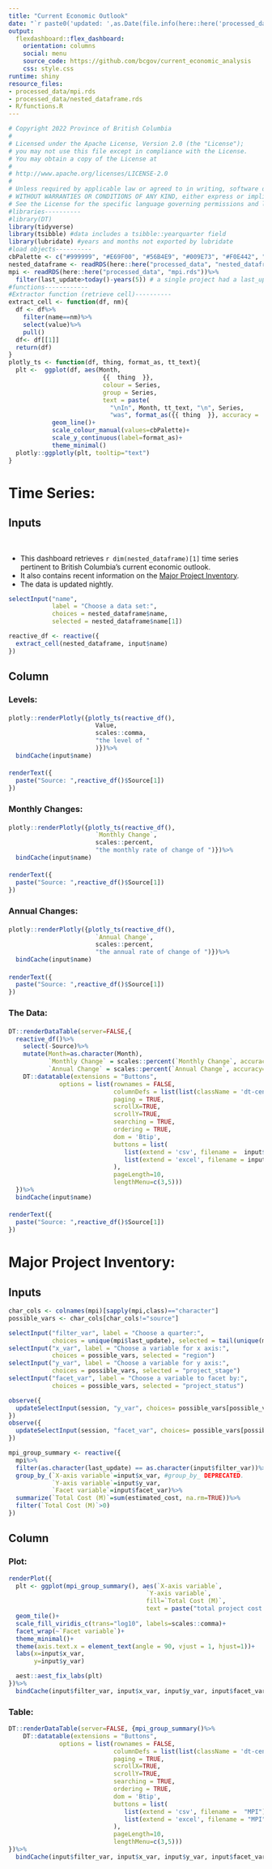 ```yaml
---
title: "Current Economic Outlook"
date: "`r paste0('updated: ',as.Date(file.info(here::here('processed_data','nested_dataframe.rds'))$mtime-lubridate::hours(7)))`"
output:
  flexdashboard::flex_dashboard:
    orientation: columns
    social: menu
    source_code: https://github.com/bcgov/current_economic_analysis
    css: style.css
runtime: shiny
resource_files:
- processed_data/mpi.rds
- processed_data/nested_dataframe.rds
- R/functions.R
---
```

  
```r
# Copyright 2022 Province of British Columbia
#
# Licensed under the Apache License, Version 2.0 (the "License");
# you may not use this file except in compliance with the License.
# You may obtain a copy of the License at
#
# http://www.apache.org/licenses/LICENSE-2.0
#
# Unless required by applicable law or agreed to in writing, software distributed under the License is distributed on an "AS IS" BASIS,
# WITHOUT WARRANTIES OR CONDITIONS OF ANY KIND, either express or implied.
# See the License for the specific language governing permissions and limitations under the License.
#libraries----------
#library(DT)
library(tidyverse)
library(tsibble) #data includes a tsibble::yearquarter field
library(lubridate) #years and months not exported by lubridate
#load objects----------
cbPalette <- c("#999999", "#E69F00", "#56B4E9", "#009E73", "#F0E442", "#0072B2", "#D55E00", "#CC79A7")
nested_dataframe <- readRDS(here::here("processed_data", "nested_dataframe.rds"))
mpi <- readRDS(here::here("processed_data", "mpi.rds"))%>%
  filter(last_update>today()-years(5)) # a single project had a last_update value of 2016?
#functions------------
#Extractor function (retrieve cell)---------- 
extract_cell <- function(df, nm){
  df <- df%>%
    filter(name==nm)%>%
    select(value)%>%
    pull()
  df<- df[[1]]
  return(df)
}
plotly_ts <- function(df, thing, format_as, tt_text){
  plt <-  ggplot(df, aes(Month, 
                          {{  thing  }}, 
                          colour = Series,
                          group = Series,
                          text = paste(
                            "\nIn", Month, tt_text, "\n", Series,   
                            "was", format_as({{ thing  }}, accuracy = .01))))+
            geom_line()+
            scale_colour_manual(values=cbPalette)+
            scale_y_continuous(label=format_as)+
            theme_minimal()
  plotly::ggplotly(plt, tooltip="text")
}
```


Time Series:
=====================================  
 
 Inputs {.sidebar}
-------------------------------------

<br>

- This dashboard retrieves `r dim(nested_dataframe)[1]` time series pertinent to British Columbia's current economic outlook. 
- It also contains recent information on the [Major Project Inventory](https://richard-martin.shinyapps.io/Major_Project_Inventory/).
- The data is updated nightly.


```r
selectInput("name", 
            label = "Choose a data set:",
            choices = nested_dataframe$name, 
            selected = nested_dataframe$name[1])

reactive_df <- reactive({
  extract_cell(nested_dataframe, input$name)
})
```

Column{.tabset}
-----------------------------------------------------------------------

### Levels:

#### 

```r
plotly::renderPlotly({plotly_ts(reactive_df(), 
                        Value, 
                        scales::comma,
                        "the level of "
                        )})%>%
  bindCache(input$name)
```

#### 

```r
renderText({
  paste("Source: ",reactive_df()$Source[1])
})
```

### Monthly Changes:

####

```r
plotly::renderPlotly({plotly_ts(reactive_df(),
                        `Monthly Change`, 
                        scales::percent,
                        "the monthly rate of change of ")})%>%
  bindCache(input$name)
```

#### 

```r
renderText({
  paste("Source: ",reactive_df()$Source[1])
})
```

### Annual Changes:

####

```r
plotly::renderPlotly({plotly_ts(reactive_df(), 
                        `Annual Change`, 
                        scales::percent,
                        "the annual rate of change of ")})%>%
  bindCache(input$name)
```

####

```r
renderText({
  paste("Source: ",reactive_df()$Source[1])
})
```

### The Data:

####
  
```r
DT::renderDataTable(server=FALSE,{
  reactive_df()%>%
    select(-Source)%>%
    mutate(Month=as.character(Month),
           `Monthly Change` = scales::percent(`Monthly Change`, accuracy=.1),
           `Annual Change` = scales::percent(`Annual Change`, accuracy=.1))%>%
    DT::datatable(extensions = "Buttons", 
              options = list(rownames = FALSE, 
                             columnDefs = list(list(className = 'dt-center', targets = "_all")),
                             paging = TRUE,
                             scrollX=TRUE,
                             scrollY=TRUE,
                             searching = TRUE,
                             ordering = TRUE,
                             dom = 'Btip',
                             buttons = list(
                                list(extend = 'csv', filename =  input$name),
                                list(extend = 'excel', filename = input$name)
                             ),
                             pageLength=10, 
                             lengthMenu=c(3,5)))
  })%>%
  bindCache(input$name)
```

####

```r
renderText({
  paste("Source: ",reactive_df()$Source[1])
})
```

Major Project Inventory: 
=====================================     

Inputs {.sidebar}
-------------------------------------

```r
char_cols <- colnames(mpi)[sapply(mpi,class)=="character"]
possible_vars <- char_cols[char_cols!="source"]

selectInput("filter_var", label = "Choose a quarter:",
            choices = unique(mpi$last_update), selected = tail(unique(mpi$last_update)))
selectInput("x_var", label = "Choose a variable for x axis:",
            choices = possible_vars, selected = "region")
selectInput("y_var", label = "Choose a variable for y axis:",
            choices = possible_vars, selected = "project_stage")
selectInput("facet_var", label = "Choose a variable to facet by:",
            choices = possible_vars, selected = "project_status")

observe({
  updateSelectInput(session, "y_var", choices= possible_vars[possible_vars!=input$x_var])
})
observe({
  updateSelectInput(session, "facet_var", choices= possible_vars[possible_vars!=input$x_var & possible_vars!=input$y_var])
})

mpi_group_summary <- reactive({
  mpi%>%
  filter(as.character(last_update) == as.character(input$filter_var))%>%
  group_by_(`X-axis variable`=input$x_var, #group_by_ DEPRECATED.
            `Y-axis variable`=input$y_var,
            `Facet variable`=input$facet_var)%>%
  summarize(`Total Cost (M)`=sum(estimated_cost, na.rm=TRUE))%>%
  filter(`Total Cost (M)`>0)
})
```

Column {.tabset}
-----------------------------------------------------------------------

### Plot:

```r

renderPlot({
  plt <- ggplot(mpi_group_summary(), aes(`X-axis variable`, 
                                      `Y-axis variable`, 
                                      fill=`Total Cost (M)`,
                                      text = paste("total project cost is", scales::comma(`Total Cost (M)`), "Million.")))+
  geom_tile()+
  scale_fill_viridis_c(trans="log10", labels=scales::comma)+
  facet_wrap(~`Facet variable`)+
  theme_minimal()+ 
  theme(axis.text.x = element_text(angle = 90, vjust = 1, hjust=1))+
  labs(x=input$x_var,
       y=input$y_var)

  aest::aest_fix_labs(plt)  
})%>%
  bindCache(input$filter_var, input$x_var, input$y_var, input$facet_var)
```

### Table:
  
```r
DT::renderDataTable(server=FALSE, {mpi_group_summary()%>%
    DT::datatable(extensions = "Buttons", 
              options = list(rownames = FALSE, 
                             columnDefs = list(list(className = 'dt-center', targets = "_all")),
                             paging = TRUE,
                             scrollX=TRUE,
                             scrollY=TRUE,
                             searching = TRUE,
                             ordering = TRUE,
                             dom = 'Btip',
                             buttons = list(
                                list(extend = 'csv', filename =  "MPI"),
                                list(extend = 'excel', filename = "MPI")
                             ),
                             pageLength=10, 
                             lengthMenu=c(3,5)))
})%>%
  bindCache(input$filter_var, input$x_var, input$y_var, input$facet_var)
```
